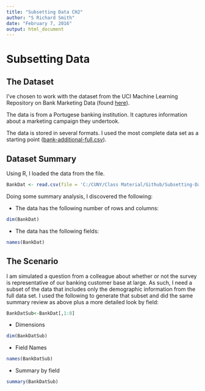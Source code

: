 ```yaml
---
title: "Subsetting Data CH2"
author: "S Richard Smith"
date: "February 7, 2016"
output: html_document
---
```


# Subsetting Data

## The Dataset

I've chosen to work with the dataset from the UCI Machine Learning Repository on Bank Marketing Data (found [here](https://archive.ics.uci.edu/ml/datasets/Bank+Marketing#)).

The data is from a Portugese banking institution. It captures information about a marketing campaign they undertook.

The data is stored in several formats. I used the most complete data set as a starting point ([bank-additional-full.csv](https://www.dropbox.com/s/732hq892axmrk49/bank-additional-full.csv?dl=0)).


## Dataset Summary

Using R, I loaded the data from the file.

```r
BankDat <- read.csv(file = 'C:/CUNY/Class Material/Github/Subsetting-Datasets-607ch2/bank-additional/bank-additional-full.csv',header = TRUE,sep = ";",quote = "\"",dec = ".",row.names = NULL)
```

Doing some summary analysis, I discovered the following:

* The data has the following number of rows and columns:
```r
dim(BankDat)
```

* The data has the following fields:
```r
names(BankDat)
```


## The Scenario

I am simulated a question from a colleague about whether or not the survey is representative of our banking customer base at large. As such, I need a subset of the data that includes only the demographic information from the full data set. I used the following to generate that subset and did the same summary review as above plus a more detailed look by field:

```r
BankDatSub<-BankDat[,1:8]
```

* Dimensions
```r
dim(BankDatSub)
```

* Field Names
```r
names(BankDatSub)
```

* Summary by field
```r
summary(BankDatSub)
```